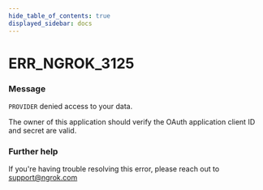 ```yaml
---
hide_table_of_contents: true
displayed_sidebar: docs
---
```



# ERR_NGROK_3125

### Message

`PROVIDER` denied access to your data.

The owner of this application should verify the OAuth application client ID and secret are valid.

### Further help

If you're having trouble resolving this error, please reach out to [support@ngrok.com](mailto:support@ngrok.com?subject=Help%20with%20ERR_NGROK_3125)

<ErrorDetails error="err_ngrok_3125" />
